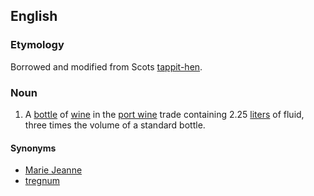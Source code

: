 ==English==
===Etymology===
Borrowed and modified from Scots [[tappit-hen]].

===Noun===
{{en-noun|sg=[[tappit]] [[hen]]}}
# {{rare}} A [[bottle]] of [[wine]] in the [[port wine]] trade containing 2.25 [[liter]]s of fluid, three times the volume of a standard bottle.

====Synonyms====
*[[Marie Jeanne]]
*[[tregnum]]